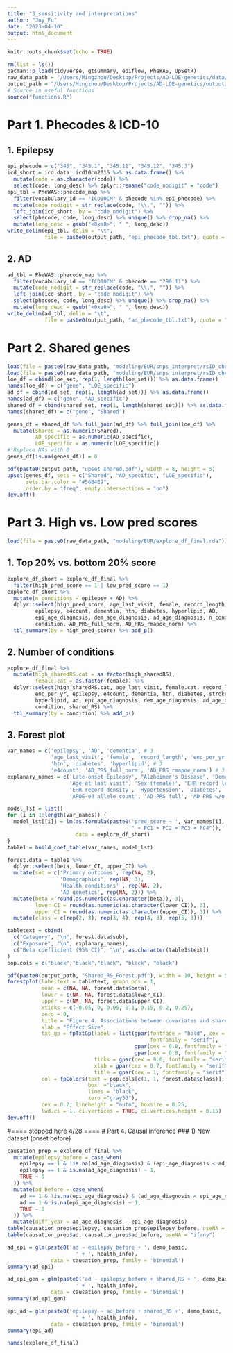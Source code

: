 ```yaml
---
title: "3_sensitivity and interpretations"
author: "Joy_Fu"
date: "2023-04-10"
output: html_document
---
```


```r
knitr::opts_chunk$set(echo = TRUE)
```

```r
rm(list = ls())
pacman::p_load(tidyverse, gtsummary, epiflow, PheWAS, UpSetR)
raw_data_path = "/Users/Mingzhou/Desktop/Projects/AD-LOE-genetics/data/"
output_path = "/Users/Mingzhou/Desktop/Projects/AD-LOE-genetics/output/"
# Source in useful functions
source("functions.R")
```

# Part 1. Phecodes & ICD-10
## 1. Epilepsy
```r
epi_phecode = c("345", "345.1", "345.11", "345.12", "345.3")
icd_short = icd.data::icd10cm2016 %>% as.data.frame() %>% 
  mutate(code = as.character(code)) %>% 
  select(code, long_desc) %>% dplyr::rename("code_nodigit" = "code")
epi_tbl = PheWAS::phecode_map %>% 
  filter(vocabulary_id == "ICD10CM" & phecode %in% epi_phecode) %>% 
  mutate(code_nodigit = str_replace(code, "\\.", "")) %>% 
  left_join(icd_short, by = "code_nodigit") %>% 
  select(phecode, code, long_desc) %>% unique() %>% drop_na() %>% 
  mutate(long_desc = gsub("<0xa0>", " ", long_desc))
write_delim(epi_tbl, delim = "\t", 
            file = paste0(output_path, "epi_phecode_tbl.txt"), quote = "none")
```

## 2. AD
```r
ad_tbl = PheWAS::phecode_map %>% 
  filter(vocabulary_id == "ICD10CM" & phecode == "290.11") %>% 
  mutate(code_nodigit = str_replace(code, "\\.", "")) %>% 
  left_join(icd_short, by = "code_nodigit") %>% 
  select(phecode, code, long_desc) %>% unique() %>% drop_na() %>% 
  mutate(long_desc = gsub("<0xa0>", " ", long_desc))
write_delim(ad_tbl, delim = "\t", 
            file = paste0(output_path, "ad_phecode_tbl.txt"), quote = "none")
```

# Part 2. Shared genes
```r
load(file = paste0(raw_data_path, "modeling/EUR/snps_interpret/rsID_check_AD.rda"))
load(file = paste0(raw_data_path, "modeling/EUR/snps_interpret/rsID_check_epi.rda"))
loe_df = cbind(loe_set, rep(1, length(loe_set))) %>% as.data.frame()
names(loe_df) = c("gene", "LOE_specific")
ad_df = cbind(ad_set, rep(1, length(ad_set))) %>% as.data.frame()
names(ad_df) = c("gene", "AD_specific")
shared_df = cbind(shared_set, rep(1, length(shared_set))) %>% as.data.frame()
names(shared_df) = c("gene", "Shared")

genes_df = shared_df %>% full_join(ad_df) %>% full_join(loe_df) %>% 
  mutate(Shared = as.numeric(Shared),
         AD_specific = as.numeric(AD_specific),
         LOE_specific = as.numeric(LOE_specific))
# Replace NAs with 0
genes_df[is.na(genes_df)] = 0
```

```r
pdf(paste0(output_path, "upset_shared.pdf"), width = 8, height = 5)
upset(genes_df, sets = c("Shared", "AD_specific", "LOE_specific"), 
      sets.bar.color = "#56B4E9",
      order.by = "freq", empty.intersections = "on")
dev.off()
```


# Part 3. High vs. Low pred scores
```r
load(file = paste0(raw_data_path, "modeling/EUR/explore_df_final.rda"))
```

## 1. Top 20% vs. bottom 20% score
```r
explore_df_short = explore_df_final %>% 
  filter(high_pred_score == 1 | low_pred_score == 1)
explore_df_short %>% 
  mutate(n_conditions = epilepsy + AD) %>% 
  dplyr::select(high_pred_score, age_last_visit, female, record_length, enc_per_yr, 
         epilepsy, e4count, dementia, htn, diabetes, hyperlipid, AD, 
         epi_age_diagnosis, dem_age_diagnosis, ad_age_diagnosis, n_conditions,
         condition, AD_PRS_full_norm, AD_PRS_rmapoe_norm) %>% 
  tbl_summary(by = high_pred_score) %>% add_p()
```

## 2. Number of conditions
```r
explore_df_final %>% 
  mutate(high_sharedRS.cat = as.factor(high_sharedRS),
         female.cat = as.factor(female)) %>%
  dplyr::select(high_sharedRS.cat, age_last_visit, female.cat, record_length, 
         enc_per_yr, epilepsy, e4count, dementia, htn, diabetes, stroke, 
         hyperlipid, ad, epi_age_diagnosis, dem_age_diagnosis, ad_age_diagnosis, 
         condition, shared_RS) %>% 
  tbl_summary(by = condition) %>% add_p()
```

## 3. Forest plot
```r
var_names = c('epilepsy', 'AD', 'dementia', # 3
              'age_last_visit', 'female', 'record_length', 'enc_per_yr', # 4
              'htn', 'diabetes', 'hyperlipid', # 3
              'e4count', 'AD_PRS_full_norm', 'AD_PRS_rmapoe_norm') # 3
explanary_names = c('Late-onset Epilepsy', "Alzheimer's Disease", 'Dementia', 
                    'Age at last visit', 'Sex (female)', 'EHR record length', 
                    'EHR record density', 'Hypertension', 'Diabetes', 'Hyperlipid', 
                    'APOE-e4 allele count', 'AD PRS full', 'AD PRS w/o APOE')

model_lst = list()
for (i in 1:length(var_names)) {
  model_lst[[i]] = lm(as.formula(paste0('pred_score ~ ', var_names[i], 
                                        " + PC1 + PC2 + PC3 + PC4")),
                      data = explore_df_short)
}
table1 = build_coef_table(var_names, model_lst)

forest.data = table1 %>% 
  dplyr::select(beta, lower_CI, upper_CI) %>% 
  mutate(sub = c('Primary outcomes', rep(NA, 2), 
                 'Demographics', rep(NA, 3), 
                 'Health conditions' , rep(NA, 2),
                 'AD genetics', rep(NA, 2))) %>% 
  mutate(beta = round(as.numeric(as.character(beta)), 3),
         lower_CI = round(as.numeric(as.character(lower_CI)), 3),
         upper_CI = round(as.numeric(as.character(upper_CI)), 3)) %>% 
  mutate(class = c(rep(2, 3), rep(3, 4), rep(4, 3), rep(5, 3)))

tabletext = cbind(
  c("Category", "\n", forest.data$sub),
  c("Exposure", "\n", explanary_names),
  c("Beta coefficient (95% CI)", "\n", as.character(table1$text))
)
pop.cols = c("black","black","black", "black", "black")
```

```r
pdf(paste0(output_path, "Shared_RS_Forest.pdf"), width = 10, height = 5)
forestplot(labeltext = tabletext, graph.pos = 1,
           mean = c(NA, NA, forest.data$beta), 
           lower = c(NA, NA, forest.data$lower_CI),
           upper = c(NA, NA, forest.data$upper_CI),
           xticks = c(-0.05, 0, 0.05, 0.1, 0.15, 0.2, 0.25),
           zero = 0,
           title = "Figure 4. Associations between covariates and shared genetic risk score (n = 18,742)",
           xlab = "Effect Size",
           txt_gp = fpTxtGp(label = list(gpar(fontface = "bold", cex = 0.8, 
                                              fontfamily = "serif"),
                                         gpar(cex = 0.8, fontfamily = "serif"),
                                         gpar(cex = 0.8, fontfamily = "serif")),
                            ticks = gpar(cex = 0.6, fontfamily = "serif"),
                            xlab = gpar(cex = 0.7, fontfamily = "serif"),
                            title = gpar(cex = 1, fontfamily = "serif")),
           col = fpColors(text = pop.cols[c(1, 1, forest.data$class)], 
                          box  ="black",
                          lines = "black", 
                          zero ="gray50"),
           cex = 0.2, lineheight = "auto", boxsize = 0.25, 
           lwd.ci = 1, ci.vertices = TRUE, ci.vertices.height = 0.15)
dev.off()
```

#==== stopped here 4/28 ====
# Part 4. Causal inference
### 1) New dataset (onset before)
```r
causation_prep = explore_df_final %>% 
  mutate(epilepsy_before = case_when(
    epilepsy == 1 & !is.na(ad_age_diagnosis) & (epi_age_diagnosis < ad_age_diagnosis) ~ 1,
    epilepsy == 1 & is.na(ad_age_diagnosis) ~ 1,
    TRUE ~ 0
  )) %>% 
  mutate(ad_before = case_when(
    ad == 1 & !is.na(epi_age_diagnosis) & (ad_age_diagnosis < epi_age_diagnosis) ~ 1,
    ad == 1 & is.na(epi_age_diagnosis) ~ 1,
    TRUE ~ 0
  )) %>% 
  mutate(diff_year = ad_age_diagnosis - epi_age_diagnosis)
table(causation_prep$epilepsy, causation_prep$epilepsy_before, useNA = "ifany")
table(causation_prep$ad, causation_prep$ad_before, useNA = "ifany")

```



```r
ad_epi = glm(paste0('ad ~ epilepsy_before + ', demo_basic, 
                      ' + ', health_info), 
              data = causation_prep, family = 'binomial')
summary(ad_epi)
```

```r
ad_epi_gen = glm(paste0('ad ~ epilepsy_before + shared_RS + ', demo_basic, 
                      ' + ', health_info), 
              data = causation_prep, family = 'binomial')
summary(ad_epi_gen)
```


```r
epi_ad = glm(paste0('epilepsy ~ ad_before + shared_RS +', demo_basic, 
                      ' + ', health_info), 
              data = causation_prep, family = 'binomial')
summary(epi_ad)
```


```r
names(explore_df_final)
```

